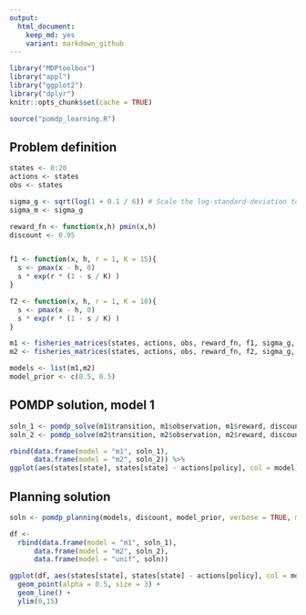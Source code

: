 ```yaml
---
output:
  html_document: 
    keep_md: yes
    variant: markdown_github
---  
```




```r
library("MDPtoolbox")
library("appl")
library("ggplot2")
library("dplyr")
knitr::opts_chunk$set(cache = TRUE)
```

```r
source("pomdp_learning.R")
```


## Problem definition

```r
states <- 0:20
actions <- states
obs <- states

sigma_g <- sqrt(log(1 + 0.1 / 6)) # Scale the log-standard-deviation to result in similar variance to a uniform distribution of width 0.5
sigma_m <- sigma_g

reward_fn <- function(x,h) pmin(x,h)
discount <- 0.95


f1 <- function(x, h, r = 1, K = 15){
  s <- pmax(x - h, 0)
  s * exp(r * (1 - s / K) )
}

f2 <- function(x, h, r = 1, K = 10){
  s <- pmax(x - h, 0)
  s * exp(r * (1 - s / K) )
}


```


```r

m1 <- fisheries_matrices(states, actions, obs, reward_fn, f1, sigma_g, sigma_m)
m2 <- fisheries_matrices(states, actions, obs, reward_fn, f2, sigma_g, sigma_m)

models <- list(m1,m2)
model_prior <- c(0.5, 0.5)
```


## POMDP solution, model 1

```r
soln_1 <- pomdp_solve(m1$transition, m1$observation, m1$reward, discount, precision = 1)
soln_2 <- pomdp_solve(m2$transition, m2$observation, m2$reward, discount, precision = 1)
```


```r
rbind(data.frame(model = "m1", soln_1),
      data.frame(model = "m2", soln_2)) %>%
ggplot(aes(states[state], states[state] - actions[policy], col = model)) + geom_point()
```


## Planning solution

```r
soln <- pomdp_planning(models, discount, model_prior, verbose = TRUE, mc.cores = 1L, precision = 1)
```


```r
df <- 
  rbind(data.frame(model = "m1", soln_1),
      data.frame(model = "m2", soln_2),
      data.frame(model = "unif", soln))

ggplot(df, aes(states[state], states[state] - actions[policy], col = model, pch = model)) + 
  geom_point(alpha = 0.5, size = 3) + 
  geom_line() + 
  ylim(0,15)
```


